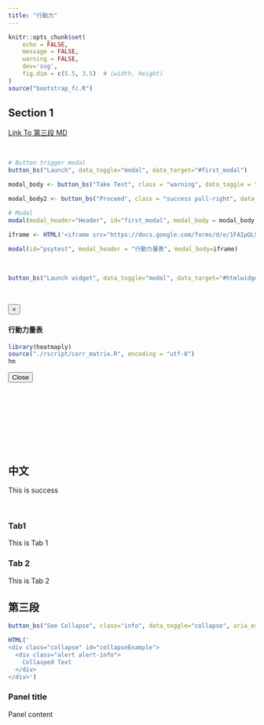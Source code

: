 ```yaml
---
title: "行動力"
---
```


<script type="text/javascript">
    $(window).on('load',function(){
        $('#exampleModalLong').modal('show');
    });
</script>

```r
knitr::opts_chunk$set(
	echo = FALSE,
	message = FALSE,
	warning = FALSE,
	dev='svg',
	fig.dim = c(5.5, 3.5)  # (width, height)
)
source("bootstrap_fc.R")
```


## Section 1

[Link To 第三段 MD](#sec3){.btn .btn-success role="button"}


<br>

```r
# Button trigger modal
button_bs("Launch", data_toggle="modal", data_target="#first_modal")

modal_body <- button_bs("Take Test", class = "warning", data_toggle = "modal", data_target = "#psytest")

modal_body2 <- button_bs("Proceed", class = "success pull-right", data_dismiss = "modal")

# Modal
modal(modal_header="Header", id="first_modal", modal_body = modal_body, modal_body2 = modal_body2, size = "modal-sm")

iframe <- HTML('<iframe src="https://docs.google.com/forms/d/e/1FAIpQLSe8BV2rqj-4n3sKyAkgmO0b01Rzp0mSr2JYHFj_rMfZQARFyw/viewform?embedded=true"  style="position: relative; height: 400px; width: 100%;" frameborder="0" marginheight="0" marginwidth="0">載入中…</iframe>')

modal(id="psytest", modal_header = "行動力量表", modal_body=iframe)
```


<br>

```r
button_bs("Launch widget", data_toggle="modal", data_target="#htmlwidget")
```

<br>

<div id="htmlwidget" class="modal fade" role="dialog" tabindex="-1">
<div class="modal-dialog" role="document">
<div class="modal-content">
<div class="modal-header">
<button type="button" class="close" data-dismiss="modal">&times;</button>
<h4 class="modal-title">行動力量表</h4>
</div>
<div class="modal-body">

<div class="tab-content">
```r
library(heatmaply)
source("./rscript/corr_matrix.R", encoding = "utf-8")
hm
```
</div>

<div class="modal-footer">
<button type="button" class="btn btn-default" data-dismiss="modal">Close</button>
</div>
</div>
</div>
</div>
</div>


<br><br><br><br><br><br><br>

## 中文{#chi .tabset}

<div class="alert alert-success" role="alert">
This is success
</div>

<br>

### Tab1
This is Tab 1

### Tab 2
This is Tab 2



## 第三段{#sec3}


<div id="pad">
```r
button_bs("See Collapse", class="info", data_toggle="collapse", aria_expanded="false", aria_controls="collapseExample", data_target = "#collapseExample")
```
</div>

```r
HTML('
<div class="collapse" id="collapseExample">
  <div class="alert alert-info">
    Collasped Text
  </div>
</div>')
```


<div class="panel panel-success">

<div class="panel-heading">
<h3 class="panel-title">Panel title</h3>
</div>

<div class="panel-body">
Panel content
</div>
  
</div>
<br><br><br><br><br><br><br><br><br>
